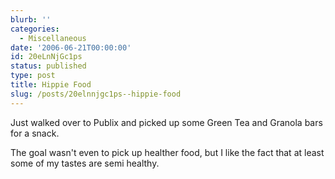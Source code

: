 ```yaml
---
blurb: ''
categories:
  - Miscellaneous
date: '2006-06-21T00:00:00'
id: 20eLnNjGc1ps
status: published
type: post
title: Hippie Food
slug: /posts/20elnnjgc1ps--hippie-food
---
```


Just walked over to Publix and picked up some Green Tea and Granola bars for a snack. 

The goal wasn't even to pick up healther food, but I like the fact that at least some of my tastes are semi healthy.
